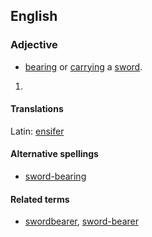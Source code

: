==English==

===Adjective===
{{en-adj|-}}

* [[bearing]] or [[carrying]] a [[sword]].

# {{defn|English}}

====Translations====

Latin: [[ensifer]]

====Alternative spellings====
*[[sword-bearing]]

====Related terms====
*[[swordbearer]], [[sword-bearer]]